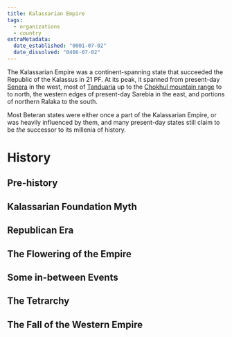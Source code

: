 ```yaml
---
title: Kalassarian Empire
tags:
  - organizations
  - country
extraMetadata:
  date_established: "0001-07-02"
  date_dissolved: "0466-07-02"
---
```


The Kalassarian Empire was a continent-spanning state that succeeded the
Republic of the Kalassus in 21 PF. At its peak, it spanned from present-day
[Senera](../locations/senera.mdx) in the west, most of
[Tanduaria](../locations/tanduaria.mdx) up to the
[Chokhul mountain range](../locations/chokhul-mountains.mdx) to to north, the
western edges of present-day Sarebia in the east, and portions of northern
Ralaka to the south.

Most Beteran states were either once a part of the Kalassarian Empire, or was
heavily influenced by them, and many present-day states still claim to be *the*
successor to its millenia of history.

# History

## Pre-history

## Kalassarian Foundation Myth

## Republican Era

## The Flowering of the Empire

## Some in-between Events

## The Tetrarchy

## The Fall of the Western Empire

##
